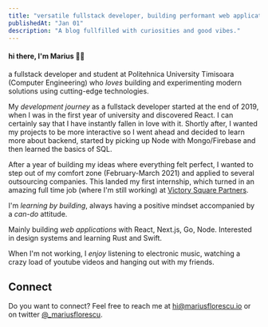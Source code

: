 ```yaml
---
title: "versatile fullstack developer, building performant web applications..."
publishedAt: "Jan 01"
description: "A blog fullfilled with curiosities and good vibes."
---
```


#### hi there, I'm Marius 👋🏽

a fullstack developer and student at Politehnica University Timisoara (Computer Engineering) who _loves_ building and experimenting modern solutions using cutting-edge technologies.

My _development journey_ as a fullstack developer started at the end of 2019, when I was in the first year of university and discovered React. I can certainly say that I have instantly fallen in love with it.
Shortly after, I wanted my projects to be more interactive so I went ahead and decided to learn more about backend, started by picking up Node with Mongo/Firebase and then learned the basics of SQL.

After a year of building my ideas where everything felt perfect, I wanted to step out of my comfort zone (February-March 2021) and applied to several outsourcing companies. This landed my first internship, which turned in an amazing full time job (where I'm still working) at [Victory Square Partners](https://www.linkedin.com/company/victorysqpartners).

I'm _learning by building_, always having a positive mindset accompanied by a _can-do_ attitude.

Mainly building _web applications_ with React, Next.js, Go, Node. Interested in design systems and learning Rust and Swift.

When I'm not working, I _enjoy_ listening to electronic music, watching a crazy load of youtube videos and hanging out with my friends.

## Connect

Do you want to connect? Feel free to reach me at [hi@mariusflorescu.io](mailto:hi@mariusflorescu.io) or on twitter [@\_mariusflorescu](https://twitter.com/_mariusflorescu).
